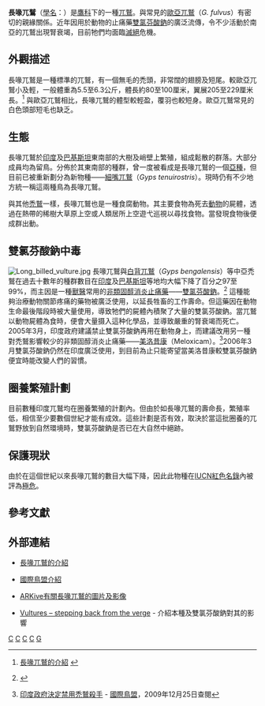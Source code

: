 {{Speciesbox
| taxon = Gyps indicus
| binomial_authority = ([[Giovanni_Antonio_Scopoli|Scopoli]], 1786)
| status = CR
| status_system = iucn3.1
| status_ref = <ref name="">{{IUCN2006|assessors=[[BirdLife_International|BirdLife International]]|year=2004|id=9591|title=Gyps indicus|downloaded=2009年12月25日}}</ref>
| trend = down
| image = Indian vulture on cliff.jpg
| image_caption = 於峭壁上的長喙兀鷲
| synonyms =
''Gyps indicus indicus''
}}

'''長喙兀鷲'''（[[學名|學名]]：''{{lang|la|Gyps indicus}}''）是[[鷹科|鷹科]]下的一種[[兀鷲|兀鷲]]。與常見的[[歐亞兀鷲|歐亞兀鷲]]（''G. fulvus''）有密切的親緣關係。近年因用於動物的止痛藥[[雙氯芬酸鈉|雙氯芬酸鈉]]的廣泛流傳，令不少活動於南亞的兀鷲出現腎衰竭，目前牠們均面臨[[滅絕|滅絕]]危機。

==外觀描述==
長喙兀鷲是一種標準的兀鷲，有一個無毛的禿頭，非常闊的翅膀及短尾。較歐亞兀鷲小及輕，一般體重為5.5至6.3公斤，體長約80至100厘米，翼展205至229厘米長。<ref>{{en}} [http://www.peregrinefund.org/vulture_factsheet.asp#Long-billed%20Vulture 長喙兀鷲的介紹] {{Wayback|url=http://www.peregrinefund.org/vulture_factsheet.asp#Long-billed%20Vulture |date=20110526203258 }}</ref> 與歐亞兀鷲相比，長喙兀鷲的體型較輕盈，覆羽也較短身。歐亞兀鷲常見的白色頭部短毛也缺乏。

==生態==
長喙兀鷲於[[印度|印度]]及[[巴基斯坦|巴基斯坦]]東南部的大樹及峭壁上繁殖，組成鬆散的群落。大部分成員均為留鳥。分佈於其東南部的種群，曾一度被看成是長喙兀鷲的一個[[亞種|亞種]]，但目前已被重新劃分為新物種——[[細嘴兀鷲|細嘴兀鷲]]（''Gyps tenuirostris''）。現時仍有不少地方統一稱這兩種鳥為長喙兀鷲。

與其他[[禿鷲|禿鷲]]一樣，長喙兀鷲也是一種食腐動物。其主要食物為死去[[動物|動物]]的屍體，透過在熱帶的稀樹大草原上空或人類居所上空遊弋巡視以尋找食物。當發現食物後便成群出動。

==雙氯芬酸鈉中毒==
[[Image:Long_billed_vulture.jpg|thumb]]
長喙兀鷲與[[白背兀鷲|白背兀鷲]]（''Gyps bengalensis''）等中亞禿鷲在過去十數年的種群數目在[[印度|印度]]及[[巴基斯坦|巴基斯坦]]等地均大幅下降了百分之97至99%，而主因是一種[[獸醫|獸醫]]常用的[[非類固醇消炎止痛藥|非類固醇消炎止痛藥]]——[[雙氯芬酸鈉|雙氯芬酸鈉]]。<ref name = "painkillers 2006">{{en}} {{cite journal |url =http://www.newscientist.com/article/mg19225774.300-painkillers-turned-bird-killers.html |title = Painkillers turned bird killers |journal = [[New_Scientist|New Scientist]] |date = 2006-11-14 |issue = 2577 |pages = p7}}</ref> 這種能夠治療動物關節疼痛的藥物被廣泛使用，以延長牲畜的工作壽命。但這藥因在動物生命最後階段時被大量使用，導致牠們的屍體內積聚了大量的雙氯芬酸鈉。當兀鷲以動物屍體為食時，便會大量摄入這种化學品，並導致嚴重的腎衰竭而死亡。2005年3月，印度政府建議禁止雙氯芬酸鈉再用在動物身上，而建議改用另一種對禿鷲影響較少的非類固醇消炎止痛藥——[[美洛昔康|美洛昔康]]（Meloxicam）。<ref name="diclofenac">{{en}} [http://www.birdlife.org/news/news/2005/03/diclofenac.html 印度政府決定禁用禿鷲殺手] - [[國際鳥盟|國際鳥盟]]，2009年12月25日查閱</ref>2006年3月雙氯芬酸鈉仍然在印度廣泛使用，到目前為止只能寄望當美洛昔康較雙氯芬酸鈉便宜時能改變人們的習慣。

==圈養繁殖計劃==
目前數種印度兀鷲均在圈養繁殖的計劃內。但由於如長喙兀鷲的壽命長，繁殖率低，相信至少要數個世紀才能有成效。這些計劃是否有效，取決於當這批圈養的兀鷲野放到自然環境時，雙氯芬酸鈉是否已在大自然中絕跡。

==保護現狀==
由於在這個世紀以來長喙兀鷲的數目大幅下降，因此此物種在[[IUCN紅色名錄|IUCN紅色名錄]]內被評為[[極危|極危]]。

==參考文獻==
{{reflist}}

==外部連結==
*{{en}} [http://www.vulture-territory.com/billed.html 長喙兀鷲的介紹]
*{{en}} [http://www.birdlife.org/datazone/species/index.html?action=SpcHTMDetails.asp&sid=31029&m=0 國際鳥盟介紹]
*{{en}} [https://web.archive.org/web/20100317151123/http://www.arkive.org/indian-vulture/gyps-indicus/ ARKive有關長喙兀鷲的圖片及影像]
*{{en}} [https://web.archive.org/web/20081005132203/http://www.travellersimpressions.com/process/articlepage.php?storycode=fo9003 Vultures – stepping back from the verge] - 介紹本種及雙氯芬酸鈉對其的影響
{{Taxonbar}}
[[Category:兀鹫属|C]]
[[Category:印度鳥類|C]]
[[Category:巴基斯坦動物|C]]
[[Category:泰國鳥類|C]]
[[Category:1786年描述的鸟类|G]]